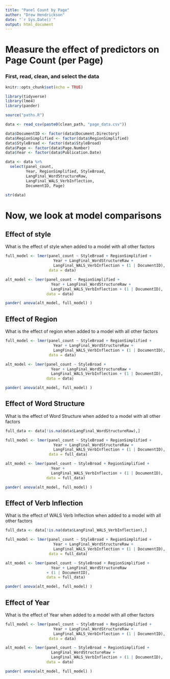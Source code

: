 ```yaml
---
title: "Panel Count by Page"
author: "Drew Hendrickson"
date: "`r Sys.Date()`"
output: html_document
---
```


# Measure the effect of predictors on Page Count (per Page)

### First, read, clean, and select the data

```r
knitr::opts_chunk$set(echo = TRUE)
```

```r

library(tidyverse)
library(lme4)
library(pander)

```




```r



source("paths.R")

data <- read_csv(paste0(clean_path, "page_data.csv"))

data$DocumentID <- factor(data$Document.Directory)
data$RegionSimplified <- factor(data$RegionSimplified)
data$StyleBroad <- factor(data$StyleBroad)
data$Page <- factor(data$Page.Number)
data$Year <- factor(data$Publication.Date)

```

```r

data <- data %>%
  select(panel_count, 
         Year, RegionSimplified, StyleBroad,
         LangFinal_WordStructureRaw,
         LangFinal_WALS_VerbInflection,
         DocumentID, Page)

str(data)

```

# Now, we look at model comparisons

## Effect of style

What is the effect of style when added to a model with all other factors

```r

full_model <- lmer(panel_count ~ StyleBroad + RegionSimplified + 
                     Year + LangFinal_WordStructureRaw + 
                     LangFinal_WALS_VerbInflection + (1 | DocumentID),
                   data = data)

alt_model <- lmer(panel_count ~ RegionSimplified + 
                    Year + LangFinal_WordStructureRaw + 
                    LangFinal_WALS_VerbInflection + (1 | DocumentID),
                  data = data)

pander( anova(alt_model, full_model) )

```


## Effect of Region

What is the effect of region when added to a model with all other factors

```r

full_model <- lmer(panel_count ~ StyleBroad + RegionSimplified + 
                     Year + LangFinal_WordStructureRaw + 
                     LangFinal_WALS_VerbInflection + (1 | DocumentID),
                   data = data)

alt_model <- lmer(panel_count ~ StyleBroad + 
                    Year + LangFinal_WordStructureRaw + 
                    LangFinal_WALS_VerbInflection + (1 | DocumentID),
                  data = data)

pander( anova(alt_model, full_model) )

```

## Effect of Word Structure

What is the effect of Word Structure when added to a model with all other factors

```r

full_data <- data[!is.na(data$LangFinal_WordStructureRaw),]

full_model <- lmer(panel_count ~ StyleBroad + RegionSimplified + 
                     Year + LangFinal_WordStructureRaw + 
                     LangFinal_WALS_VerbInflection + (1 | DocumentID),
                   data = full_data)

alt_model <- lmer(panel_count ~ StyleBroad + RegionSimplified +
                    Year + 
                    LangFinal_WALS_VerbInflection + (1 | DocumentID),
                  data = full_data)

pander( anova(alt_model, full_model) )

```


## Effect of Verb Inflection

What is the effect of WALS Verb Inflection when added to a model with all other factors

```r

full_data <- data[!is.na(data$LangFinal_WALS_VerbInflection),]

full_model <- lmer(panel_count ~ StyleBroad + RegionSimplified + 
                     Year + LangFinal_WordStructureRaw + 
                     LangFinal_WALS_VerbInflection + (1 | DocumentID),
                   data = full_data)

alt_model <- lmer(panel_count ~ StyleBroad + RegionSimplified +
                    Year + LangFinal_WordStructureRaw
                  + (1 | DocumentID),
                  data = full_data)

pander( anova(alt_model, full_model) )

```


## Effect of Year

What is the effect of Year when added to a model with all other factors

```r

full_model <- lmer(panel_count ~ StyleBroad + RegionSimplified + 
                     Year + LangFinal_WordStructureRaw + 
                     LangFinal_WALS_VerbInflection + (1 | DocumentID),
                   data = data)

alt_model <- lmer(panel_count ~ StyleBroad + RegionSimplified +
                    LangFinal_WordStructureRaw +
                    LangFinal_WALS_VerbInflection + (1 | DocumentID),
                  data = data)

pander( anova(alt_model, full_model) )

```
